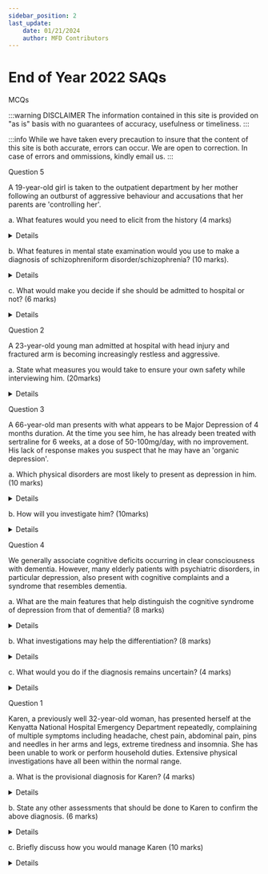 ```yaml
---
sidebar_position: 2
last_update:
    date: 01/21/2024
    author: MFD Contributors
---
```


# End of Year 2022 SAQs

MCQs

:::warning DISCLAIMER
The information contained in this site is provided on "as is" basis with no guarantees of accuracy, usefulness or timeliness.
:::

:::info
While we have taken every precaution to insure that the content of this site is both accurate, errors can occur. We are open to correction. In case of errors and ommissions, kindly email us.
:::

Question 5

A 19-year-old girl is taken to the outpatient department by her mother following an outburst of aggressive behaviour and accusations that her parents are 'controlling her'.

a. What features would you need to elicit from the history (4 marks)

<details>
- Onset of the aggressive behavior
- Duration of the aggressive behavior
- Possible aggravating factors to aggressive behavior
- History of substance abuse
- Family history of psychosis
- History of suicidal ideation and /or attempts
- If there is any social withdrawal from friends and family
- If she has reduced motivation to complete tasks

onset, duration, hx of substance abuse, family hx of psychiatric conditions, forensic hx, suicidal ideation, negative symptoms, meds they are on, is this the first psych presentation, hallucinations, delusions, chronic conditions
</details>

b. What features in mental state examination would you use to make a diagnosis of schizophreniform disorder/schizophrenia? (10 marks).

<details>
- Appearance : The patient might have unkempt hair and look untidy, display poor hygiene
- Behavior: Patient might display some aggressive behavior, psychomotor agitation, display
abnormal movements
- Speech: Loud volume, Rapid rate, Angry tone
- Affect : Quality : Dysthymia, Range, Flat
- Mood: Sad
- Thought content: Delusions, Suicidal ideation and deliberate self harm, Homicidal thought
- Thought process: Flight of ideas, circumstantiality, tangentiality,
- Perception: Hallucinations
- Insight: might have poor insight
- Cognition: the patient might have intact memory, adequate fund of knowledge, and oriented to time place and person

unkept appearance, blunt affect, delusions, hallucinations, catatonia, disorganized speech, poor insight, suicidal ideation, low mood, inattention, impaired memory
</details>

c. What would make you decide if she should be admitted to hospital or not? (6 marks)

<details>
- Severe aggressive behavior
- Potential for deliberate self harm
- Increased risk for suicide
- Lack of insight
- Increased risk of harm to others
- Suspicions of abuse at home

current substance use, first psych episode, risk to others, risk to self (suicide), need sedation, poor insight, poor social support
</details>

Question 2

A 23-year-old young man admitted at hospital with head injury and fractured arm is becoming increasingly restless and aggressive.

a. State what measures you would take to ensure your own safety while interviewing him. (20marks)

<details>
I would modify my environment in the following ways:
- Keep an adequate distance from the patient
- Arrange the furniture in a way that I have a clear route of exit from the room
- I would keep the door open always
- Remove possible materials that the patient might use as missiles to throw at me

Approach to patient
- I would approach the patient calmly, introduce myself and greet the patient respectfully
- I would reassure patient on his safety and that it will be okay
- I would maintain appropriate eye contact with the patient but not too prolonged that it incites him
- I would ask for a an extra person in the room to help ensure my safety and for reinforcement
- I would advocate for the use of physical restraints if the patient is too aggressive and threatening
Pharmacological:
- Analgesia for the fractured arm
- Splint the arm , this will reduce the pain and prevent further deformity
- Sedate the patient using a Benzodiazepine such as Midazolam, or Antipsychotics such as Haloperidol, Olanzapine or Risperidone

Last resort
- If all this doesn't help, I could ask another individual to interview the patient, or even terminate the interview so i can do it when the patient is calm.

Answer 2:

they dont have any weapons, have doors that cant be locked from inside, sit close to exit, have someone present, stay calm, maintain a distance, have security, avoid a judgemental tone, reassure them, avoid having things in the office that they may use as potential weapons, avoid using an accusatory tone, address their concerns, active listening, remove potential triggers, have chemical and physical restraints e.g. sedation, constant supervision, avoid false promises, train in self defense, create a good rapport, tuck away personal belongings, keep door open, avoid confrontation, give clear and concise responses, dont allow yourself to be cornered by the patient, wear comfortable shoes to be ready to run (not heels)
</details>

Question 3

A 66-year-old man presents with what appears to be Major Depression of 4 months duration. At the time you see him, he has already been treated with sertraline for 6 weeks, at a dose of 50-100mg/day, with no improvement. His lack of response makes you suspect that he may have an 'organic depression'.

a. Which physical disorders are most likely to present as depression in him. (10 marks)

<details>
- Endocrine disorders :Hypothyroidism , Diabetes Mellitus, Cushing's Syndrome
- Infections : HIV & AIDS
- Cardiovascular disorders: Stroke, Myocardial infarction
- Neurological disorders : Alzheimer's dementia, Parkinson's disease, Traumatic brain injury
- Autoimmune disorders: SLE
- Malignancies: Breast cancer, Colorectal cancer

hypothyroidism, brain cancer, cushings syndrome, parkinsons disease, dementia, comorbidities e.g. dm, stroke, huntington dx, traumatic brain injury, epilepsy, multiple sclerosis, alzheimer's dx, hypercalcemia, hyponatremia
</details>

b. How will you investigate him? (10marks)

<details>
- HIV: HIV test, viral load , CD4 count
- Diabetes: Blood glucose, HbA1C.
- Cushing's syndrome: Plasma ACTH levels, Plasma cortisol levels, Dexamethasone suppression test
- Myocardial infarction: Cardiac troponins, ECG
- Stroke: Non contrast head CT
- Parkinson's disease: Brain MRI
- SLE: ANA PROFILE
- Urea, Electrolytes and Creatinine (UECs) : Hypocalcemia
- Lipid profile: assess for cardiovascular risk associated with hyperlipidemia
- Tumor markers: CEA, CA-19.9

tfts, ct scan head, mri head, csf studies, acth levels, ct abdomen, cortisol level, dexamethasone suppression test, uecs, eeg, genetic studies, rbs, fbs, hba1c, hiv test
</details>

Question 4

We generally associate cognitive deficits occurring in clear consciousness with dementia. However, many elderly patients with psychiatric disorders, in particular depression, also present with cognitive complaints and a syndrome that resembles dementia.

a. What are the main features that help distinguish the cognitive syndrome of depression from that of dementia? (8 marks)

<details>
Dementia
- Onset is months to years
- Mood fluctuates
- Course is chronic with deterioration over time
- Patient is likely to hide or be unaware of cognitive deficits
- Activities of daily living may be intact early, impaired as disease progresses
Depression
- onset is weeks to months
- mood is low/apathetic
- course is chronic; responds to treatment
- Patient is likely to be concerned about memory impairment
- Activities of daily living may be neglected early, but improve with treatment

1. dementia symptoms are progressive
2. dementia has loss of working memory eg getting lost but in depression they have low concentration
3. dementia has confusion but depression has disorientation
4. dementia has language and communication difficulties eg like naming common objects
5. dementia has loss of function eg inability to cook anymore
6. onset of dementia is slow but onset of depression is faster
7. in depression the cognitive impairment is minimal while in dementia it is severe
8. in depression they are aware of memory losses but not in dementia
9. in depression the symptoms are reversible but not in dementia
10. in depression they have insight but not in dementia
11. high suicide risk in depression but low in dementia
12. in depression have depressed mood but in dementia they have more mood swings
13. dementia symptoms are worse at night but not for depression
14. depression symptoms improve in response to tx but there is no significant improvement of symptoms in response to tx in dementia
</details>

b. What investigations may help the differentiation? (8 marks)

<details>
1. mri
2. eeg
3. tfts
4. vitamin b12 levels
5. pet scan
6. hiv
7. syphilis serology
8. fbs
9. baseline ecg
10. fbc
11. uecs
12. lfts
13. lipid profile
14. depression severity assessment
15. genetic testing
</details>

c. What would you do if the diagnosis remains uncertain? (4 marks)

<details>
1. refer to a psychiatrist for further evaluation
2. screen for secondary causes
3. reassess
4. long term monitoring
5. have a multidisciplinary approach
6. enroll into clinical trials
7. biomarker analysis - tau proteins and beta amyloids in csf
8. trial of treatment
</details>

Question 1


Karen, a previously well 32-year-old woman, has presented herself at the Kenyatta National Hospital Emergency Department repeatedly, complaining of multiple symptoms including headache, chest pain, abdominal pain, pins and needles in her arms and legs, extreme tiredness and insomnia. She has been unable to work or perform household duties. Extensive physical investigations have all been within the normal range.

a. What is the provisional diagnosis for Karen? (4 marks)

<details>
Somatic symptom disorder likely functional neurological symptom disorder. Possible differential diagnoses include: fibromyalgia, chronic fatigue syndrome 

Somatic symptom and related disorders:
- Factitious disorder
- Illness anxiety disorder
- Somatic symptom disorder
- Conversion disorder
</details>

b. State any other assessments that should be done to Karen to confirm the above diagnosis. (6 marks)

<details>
- Past Medical History: Presence of comorbid medical conditions
- Family history of psychiatric illnesses, chronic illnesses
- Social history: History of alcohol, tobacco and other substance use, intimate partner violence, family stressors, work environment, history of traumatic events in Karen's life, 
- Mental Health Assessment:
- Psychiatric history: History of psychiatric illnesses:
   - Psychiatric Evaluation: Psychiatric evaluation to assess for conditions such as depression, anxiety, somatization disorder, or other psychiatric disorders.
- Cognitive & Neurological assessment: conditions like chronic fatigue syndrome or fibromyalgia
- Laboratory Tests: TFTs, Vitamin B12, D, Iron, magnesium levels
- Sleep studies: polysomnography
</details>

c. Briefly discuss how you would manage Karen (10 marks)

<details>
a. Patient education:
- Explain the symptoms and signs from which the patient is suffering, at length if necessary. Describe the steps that have been taken to exclude pathological causes of the symptoms.
- Remind the patient that conversion disorder is a treatable condition, and that it is a disorder of function, not structure.
- Explain that the symptoms are real and distressing, but that they are not due to a physical illness.
b. Psychological treatment:
- CBT
- Individual therapy, group therapy, or family therapy
c. Pharmacological treatment:
- Pain management: analgesics, anticonvulsants
- Antidepressants: SSRIs, TCAs, MAOIs
- Sleep aids: non-benzodiazepine hypnotics
Lifestyle Modifications:
- Encourage the patient to engage in regular physical activity, maintain a healthy diet, and get adequate sleep.
- Sleep hygiene: Regular sleep schedule, avoiding caffeine and alcohol before bed, and creating a comfortable sleep environment.
- Stress management: relaxation techniques, mindfulness, and stress reduction techniques.
</details>